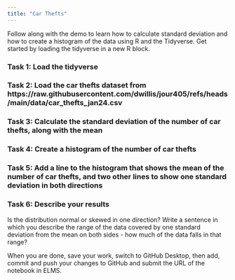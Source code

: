 ```yaml
---
title: "Car Thefts"
---
```


Follow along with the demo to learn how to calculate standard deviation and how to create a histogram of the data using R and the Tidyverse. Get started by loading the tidyverse in a new R block.

### Task 1: Load the tidyverse


### Task 2: Load the car thefts dataset from https://raw.githubusercontent.com/dwillis/jour405/refs/heads/main/data/car_thefts_jan24.csv


### Task 3: Calculate the standard deviation of the number of car thefts, along with the mean


### Task 4: Create a histogram of the number of car thefts


### Task 5: Add a line to the histogram that shows the mean of the number of car thefts, and two other lines to show one standard deviation in both directions


### Task 6: Describe your results

Is the distribution normal or skewed in one direction? Write a sentence in which you describe the range of the data covered by one standard deviation from the mean on both sides - how much of the data falls in that range?



When you are done, save your work, switch to GitHub Desktop, then add, commit and push your changes to GitHub and submit the URL of the notebook in ELMS.
